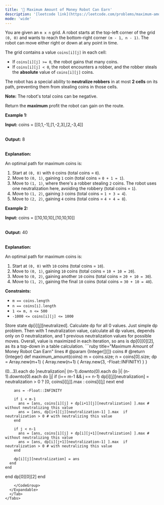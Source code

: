```yaml
---
title: '🧀 Maximum Amount of Money Robot Can Earn'
description: '[leetcode link](https://leetcode.com/problems/maximum-amount-of-money-robot-can-earn/description/)'
mode: 'wide'
---
```

<Tabs>
  <Tab title="Question" icon="circle-question" iconType="regular">
    <Card>
      <p>You are given an <code>m x n</code> grid. A robot starts at the top-left corner of the grid <code>(0, 0)</code> and wants to reach the bottom-right corner <code>(m - 1, n - 1)</code>. The robot can move either right or down at any point in time.</p>  <p>The grid contains a value <code>coins[i][j]</code> in each cell:</p>  <ul>  <li>If <code>coins[i][j] &gt;= 0</code>, the robot gains that many coins.</li>  <li>If <code>coins[i][j] &lt; 0</code>, the robot encounters a robber, and the robber steals the <strong>absolute</strong> value of <code>coins[i][j]</code> coins.</li> </ul>  <p>The robot has a special ability to <strong>neutralize robbers</strong> in at most <strong>2 cells</strong> on its path, preventing them from stealing coins in those cells.</p>  <p><strong>Note:</strong> The robot&#39;s total coins can be negative.</p>  <p>Return the <strong>maximum</strong> profit the robot can gain on the route.</p>   <p><strong class="example">Example 1:</strong></p>  <div class="example-block"> <p><strong>Input:</strong> <span class="example-io">coins = [[0,1,-1],[1,-2,3],[2,-3,4]]</span></p>  <p><br/> <strong>Output:</strong> <span class="example-io">8</span></p>  <p><br/> <strong>Explanation:</strong></p>  <p>An optimal path for maximum coins is:</p>  <ol>  <li>Start at <code>(0, 0)</code> with <code>0</code> coins (total coins = <code>0</code>).</li>  <li>Move to <code>(0, 1)</code>, gaining <code>1</code> coin (total coins = <code>0 + 1 = 1</code>).</li>  <li>Move to <code>(1, 1)</code>, where there&#39;s a robber stealing <code>2</code> coins. The robot uses one neutralization here, avoiding the robbery (total coins = <code>1</code>).</li>  <li>Move to <code>(1, 2)</code>, gaining <code>3</code> coins (total coins = <code>1 + 3 = 4</code>).</li>  <li>Move to <code>(2, 2)</code>, gaining <code>4</code> coins (total coins = <code>4 + 4 = 8</code>).</li> </ol> </div>  <p><strong class="example">Example 2:</strong></p>  <div class="example-block"> <p><strong>Input:</strong> <span class="example-io">coins = [[10,10,10],[10,10,10]]</span></p>  <p><br/> <strong>Output:</strong> <span class="example-io">40</span></p>  <p><br/> <strong>Explanation:</strong></p>  <p>An optimal path for maximum coins is:</p>  <ol>  <li>Start at <code>(0, 0)</code> with <code>10</code> coins (total coins = <code>10</code>).</li>  <li>Move to <code>(0, 1)</code>, gaining <code>10</code> coins (total coins = <code>10 + 10 = 20</code>).</li>  <li>Move to <code>(0, 2)</code>, gaining another <code>10</code> coins (total coins = <code>20 + 10 = 30</code>).</li>  <li>Move to <code>(1, 2)</code>, gaining the final <code>10</code> coins (total coins = <code>30 + 10 = 40</code>).</li> </ol> </div>   <p><strong>Constraints:</strong></p>  <ul>  <li><code>m == coins.length</code></li>  <li><code>n == coins[i].length</code></li>  <li><code>1 &lt;= m, n &lt;= 500</code></li>  <li><code>-1000 &lt;= coins[i][j] &lt;= 1000</code></li> </ul> 
    </Card>
  </Tab>
  <Tab title="Solution" icon="lightbulb" iconType="regular" >
    <Card>
      Store state dp[i][j][neutralized]. Calculate dp for all 0 values. Just simple dp problem. Then with 1 neutralization value, calculate all dp values, depends only on 0 neutralization, and 1 previous neutralization values for possible moves. 
Overall, value is maximized in each iteration, so ans is dp[0][0][2], as its a top-down in a table calculation.
    </Card>
  <Expandable title="code">
    <CodeGroup dropdown>
```ruby title="Maximum Amount of Money Robot Can Earn" lines
# @param {Integer[][]} coins
# @return {Integer}
def maximum_amount(coins)
  m = coins.size; n = coins[0].size;
  dp = Array.new(m+1) { Array.new(n+1) { Array.new(3, -Float::INFINITY) } }

  (0...3).each do |neutralization|
    (m-1).downto(0).each do |i|
      (n-1).downto(0).each do |j|
        if (i== m-1 && j == n-1)
          dp[i][j][neutralization] = neutralization > 0 ?  [0, coins[i][j]].max : coins[i][j]
          next
        end

        ans = -Float::INFINITY

        if i < m-1
          ans = [ans, coins[i][j] + dp[i+1][j][neutralization] ].max # without neutralizing this value
          ans = [ans, dp[i+1][j][neutralization-1] ].max  if neutralization > 0 # with neutralizing this value
        end

        if j < n-1
          ans = [ans, coins[i][j] + dp[i][j+1][neutralization] ].max # without neutralizing this value
          ans = [ans, dp[i][j+1][neutralization-1] ].max  if neutralization > 0 # with neutralizing this value
        end

        dp[i][j][neutralization] = ans
      end
    end
  end
  dp[0][0][2]
end
```
    </CodeGroup>
  </Expandable>
  </Tab>
</Tabs>